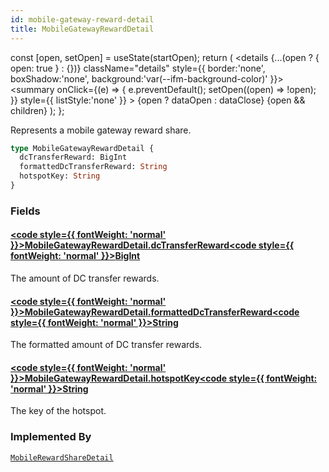 ```yaml
---
id: mobile-gateway-reward-detail
title: MobileGatewayRewardDetail
---
```









  const [open, setOpen] = useState(startOpen);
  return (
    <details {...(open ? { open: true } : {})} className="details" style={{ border:'none', boxShadow:'none', background:'var(--ifm-background-color)' }}>
      <summary
        onClick={(e) => {
          e.preventDefault();
          setOpen((open) => !open);
        }}
        style={{ listStyle:'none' }}
      >
      {open ? dataOpen : dataClose}
      </summary>
      {open && children}
    </details>
  );
};








Represents a mobile gateway reward share.


```graphql
type MobileGatewayRewardDetail {
  dcTransferReward: BigInt
  formattedDcTransferReward: String
  hotspotKey: String
}
```




### Fields

#### [<code style={{ fontWeight: 'normal' }}>MobileGatewayRewardDetail.<b>dcTransferReward</b></code>](#)<Bullet />[<code style={{ fontWeight: 'normal' }}><b>BigInt</b></code>](/graphql/schema/types/scalars/big-int.mdx) <Badge class="badge badge--secondary " text="scalar"/> 
The amount of DC transfer rewards.


#### [<code style={{ fontWeight: 'normal' }}>MobileGatewayRewardDetail.<b>formattedDcTransferReward</b></code>](#)<Bullet />[<code style={{ fontWeight: 'normal' }}><b>String</b></code>](/graphql/schema/types/scalars/string.mdx) <Badge class="badge badge--secondary " text="scalar"/> 
The formatted amount of DC transfer rewards.


#### [<code style={{ fontWeight: 'normal' }}>MobileGatewayRewardDetail.<b>hotspotKey</b></code>](#)<Bullet />[<code style={{ fontWeight: 'normal' }}><b>String</b></code>](/graphql/schema/types/scalars/string.mdx) <Badge class="badge badge--secondary " text="scalar"/> 
The key of the hotspot.






### Implemented By

[`MobileRewardShareDetail`](/graphql/schema/types/unions/mobile-reward-share-detail.mdx)  <Badge class="badge badge--secondary badge--relation" text="union"/>